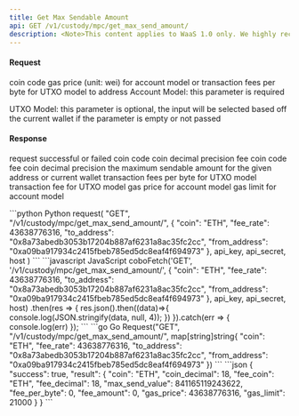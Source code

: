 ```yaml
---
title: Get Max Sendable Amount
api: GET /v1/custody/mpc/get_max_send_amount/ 
description: <Note>This content applies to WaaS 1.0 only. We highly recommend that you upgrade to [WaaS 2.0](/v2/guides/overview/introduction).</Note> This endpoint returns the maximum sendable amount and the corresponding transaction fee for a given address. It takes in various parameters such as the coin code, fee rate, to_address, and from_address. The response includes the coin decimal, fee coin, the maximum sendable amount, and the corresponding transaction fee.
---
```


#### Request
<ParamField query="coin" type="String" required>coin code</ParamField>
<ParamField query="fee_rate" type="Float" required>gas price (unit: wei) for account model or transaction fees per byte for UTXO model</ParamField>
<ParamField query="to_address" type="String" required>to address</ParamField>
<ParamField query="from_address" type="String">
Account Model: this parameter is required

UTXO Model: this parameter is optional, the input will be selected based off the current wallet if the parameter is empty or not passed
</ParamField>

#### Response
<ResponseField name="success" type="bool">request successful or failed</ResponseField>
<ResponseField name="result" type="object">
  <Expandable title="object">
    <ResponseField name="coin" type="String">coin code</ResponseField>
    <ResponseField name="coin_decimal" type="Int" >coin decimal precision</ResponseField>
    <ResponseField name="fee_coin" type="String">fee coin code</ResponseField>
    <ResponseField name="fee_decimal" type="Int" >fee coin decimal precision</ResponseField>
    <ResponseField name="max_send_value" type="Int" >the maximum sendable amount for the given address or current wallet</ResponseField>
    <ResponseField name="fee_per_byte" type="Float" >transaction fees per byte for UTXO model</ResponseField>
    <ResponseField name="fee_amount" type="Int" >transaction fee for UTXO model</ResponseField>
    <ResponseField name="gas_price" type="Int" >gas price for account model</ResponseField>
    <ResponseField name="gas_limit" type="Int" >gas limit for account model</ResponseField>
  </Expandable>
</ResponseField>

<RequestExample>
```python Python
request(
    "GET",
    "/v1/custody/mpc/get_max_send_amount/",
    {
        "coin": "ETH",
        "fee_rate": 43638776316,
        "to_address": "0x8a73abedb3053b17204b887af6231a8ac35fc2cc",
        "from_address": "0xa09ba917934c2415fbeb785ed5dc8eaf4f694973"
    },
    api_key, api_secret, host
)
```
```javascript JavaScript
coboFetch('GET', '/v1/custody/mpc/get_max_send_amount/', {
    "coin": "ETH",
    "fee_rate": 43638776316,
    "to_address": "0x8a73abedb3053b17204b887af6231a8ac35fc2cc",
    "from_address": "0xa09ba917934c2415fbeb785ed5dc8eaf4f694973"
}, api_key, api_secret, host)
    .then(res => {
        res.json().then((data)=>{
            console.log(JSON.stringify(data, null, 4));
        })
    }).catch(err => {
        console.log(err)
    });
```
```go Go
Request("GET", "/v1/custody/mpc/get_max_send_amount/", map[string]string{
    "coin": "ETH",
    "fee_rate": 43638776316,
    "to_address": "0x8a73abedb3053b17204b887af6231a8ac35fc2cc",
    "from_address": "0xa09ba917934c2415fbeb785ed5dc8eaf4f694973"
})
```
</RequestExample>

<ResponseExample>
```json
{
  "success": true,
  "result": {
    "coin": "ETH",
    "coin_decimal": 18,
    "fee_coin": "ETH",
    "fee_decimal": 18,
    "max_send_value": 841165119243622,
    "fee_per_byte": 0,
    "fee_amount": 0,
    "gas_price": 43638776316,
    "gas_limit": 21000
  }
}
```
</ResponseExample>
